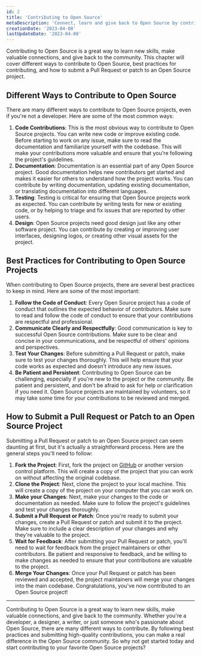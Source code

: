 ```yaml
---
id: 2
title: 'Contributing to Open Source'
metaDescription: 'Connect, learn and give back to Open Source by contributing. Learn ways to contribute, best practices, and submitting a Pull Request. Start today!'
creationDate: '2023-04-08'
lastUpdateDate: '2023-04-08'
---
```

<p class="lead">Contributing to Open Source is a great way to learn new skills, make valuable connections, and give back to the community. This chapter will cover different ways to contribute to Open Source, best practices for contributing, and how to submit a Pull Request or patch to an Open Source project.</p>

## Different Ways to Contribute to Open Source

There are many different ways to contribute to Open Source projects, even if you're not a developer. Here are some of the most common ways:

1. <strong>Code Contributions</strong>: This is the most obvious way to contribute to Open Source projects. You can write new code or improve existing code. Before starting to work on any issue, make sure to read the documentation and familiarize yourself with the codebase. This will make your contributions more valuable and ensure that you're following the project's guidelines.
2. <strong>Documentation</strong>: Documentation is an essential part of any Open Source project. Good documentation helps new contributors get started and makes it easier for others to understand how the project works. You can contribute by writing documentation, updating existing documentation, or translating documentation into different languages.
3. <strong>Testing</strong>: Testing is critical for ensuring that Open Source projects work as expected. You can contribute by writing tests for new or existing code, or by helping to triage and fix issues that are reported by other users.
4. <strong>Design</strong>: Open Source projects need good design just like any other software project. You can contribute by creating or improving user interfaces, designing logos, or creating other visual assets for the project.

## Best Practices for Contributing to Open Source Projects

When contributing to Open Source projects, there are several best practices to keep in mind. Here are some of the most important:

1. <strong>Follow the Code of Conduct</strong>: Every Open Source project has a code of conduct that outlines the expected behavior of contributors. Make sure to read and follow the code of conduct to ensure that your contributions are respectful and professional.
2. <strong>Communicate Clearly and Respectfully</strong>: Good communication is key to successful Open Source contributions. Make sure to be clear and concise in your communications, and be respectful of others' opinions and perspectives.
3. <strong>Test Your Changes</strong>: Before submitting a Pull Request or patch, make sure to test your changes thoroughly. This will help ensure that your code works as expected and doesn't introduce any new issues.
4. <strong>Be Patient and Persistent</strong>: Contributing to Open Source can be challenging, especially if you're new to the project or the community. Be patient and persistent, and don't be afraid to ask for help or clarification if you need it. Open Source projects are maintained by volunteers, so it may take some time for your contributions to be reviewed and merged.

## How to Submit a Pull Request or Patch to an Open Source Project

Submitting a Pull Request or patch to an Open Source project can seem daunting at first, but it's actually a straightforward process. Here are the general steps you'll need to follow:

1. <strong>Fork the Project</strong>: First, fork the project on <a href="https://github.com" target="_blank" rel="noopener">GitHub</a> or another version control platform. This will create a copy of the project that you can work on without affecting the original codebase.
2. <strong>Clone the Project</strong>: Next, clone the project to your local machine. This will create a copy of the project on your computer that you can work on.
3. <strong>Make your Changes</strong>: Next, make your changes to the code or documentation as needed. Make sure to follow the project's guidelines and test your changes thoroughly.
4. <strong>Submit a Pull Request or Patch</strong>: Once you're ready to submit your changes, create a Pull Request or patch and submit it to the project. Make sure to include a clear description of your changes and why they're valuable to the project.
5. <strong>Wait for Feedback</strong>: After submitting your Pull Request or patch, you'll need to wait for feedback from the project maintainers or other contributors. Be patient and responsive to feedback, and be willing to make changes as needed to ensure that your contributions are valuable to the project.
6. <strong>Merge Your Changes</strong>: Once your Pull Request or patch has been reviewed and accepted, the project maintainers will merge your changes into the main codebase. Congratulations, you've now contributed to an Open Source project!

<hr/>

<p class="lead">Contributing to Open Source is a great way to learn new skills, make valuable connections, and give back to the community. Whether you're a developer, a designer, a writer, or just someone who's passionate about Open Source, there are many different ways to contribute. By following best practices and submitting high-quality contributions, you can make a real difference in the Open Source community. So why not get started today and start contributing to your favorite Open Source projects?</p>
